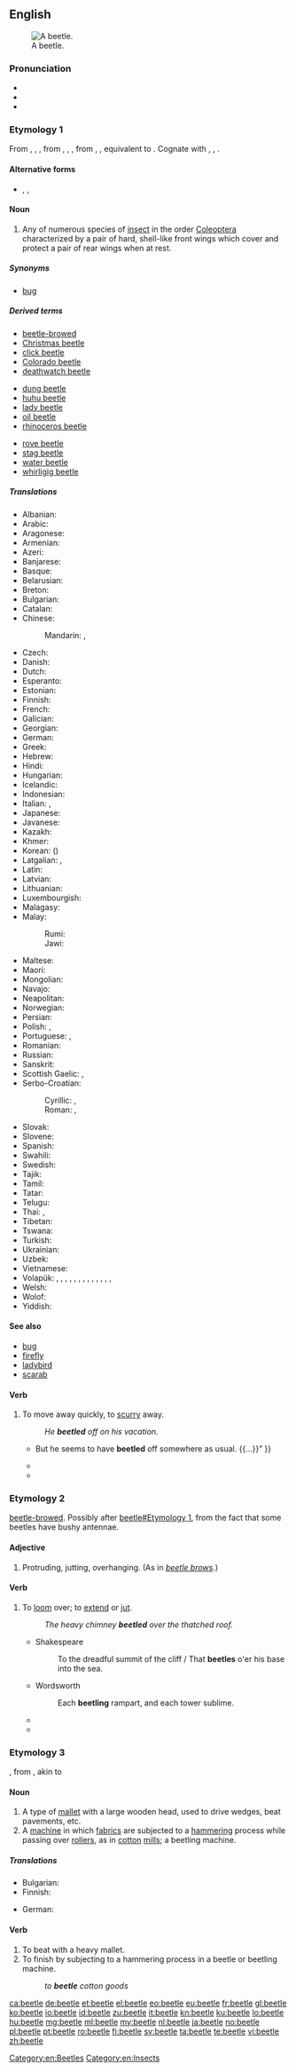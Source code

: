 ==English==
{{wikipedia|dab=beetle (disambiguation)|beetle}}
[[Image:Goliathus goliatus dos.jpg|thumb|right|A beetle.]]

===Pronunciation===
* {{audio|en-us-beetle.ogg|Audio (US)}}
* {{rhymes|iːtəl}}
* {{homophones|lang=en|Beatle}}

===Etymology 1===
From {{etyl|enm|en}} {{term|bitle|lang=enm}}, {{term|bityl|lang=enm}}, {{term|bytylle|lang=enm}}, from {{etyl|ang|en}} {{term|bitula|lang=ang}}, {{term|bitela|lang=ang}}, {{term/t|ang|bītel||beetle}}, from {{etyl|gem-pro|en}} {{term/t|gem-pro|*bitulaz}}, {{term/t|gem-pro|*bītilaz||that which tends to bite, biter, beetle}}, equivalent to {{suffix|bite|le}}. Cognate with {{etyl|da|-}} {{term|bille||beetle|lang=da}}, {{etyl|is|-}} {{term|bitil|lang=is}}, {{term|bitul||a bite, bit|lang=is}}.

====Alternative forms====
* {{l/en|bittle}}, {{l/en|betel}}, {{l/en|bittil}}

====Noun====
{{en-noun}}

# Any of numerous species of [[insect]] in the order [[Coleoptera]] characterized by a pair of hard, shell-like front wings which cover and protect a pair of rear wings when at rest.

=====Synonyms=====
* {{sense|insect}} [[bug]] {{qualifier|U.S. colloquial}}

=====Derived terms=====
{{rel-top3|from beetle}}
* [[beetle-browed]]
* [[Christmas beetle]]
* [[click beetle]]
* [[Colorado beetle]]
* [[deathwatch beetle]]
{{rel-mid3}}
* [[dung beetle]]
* [[huhu beetle]]
* [[lady beetle]]
* [[oil beetle]]
* [[rhinoceros beetle]]
{{rel-mid3}}
* [[rove beetle]]
* [[stag beetle]]
* [[water beetle]]
* [[whirligig beetle]]
{{rel-bottom}}

=====Translations=====
{{trans-top|insect}}
* Albanian: {{t+|sq|brumbull}}
* Arabic: {{t|ar|خنفساء|f|tr=xunfusāʾ}}
* Aragonese: {{t|an|escarabaxo|m}}
* Armenian: {{t|hy|բզեզ|tr=bzez}}
* Azeri: {{t+|az|böcək}}
* Banjarese: {{t|bjn|karariang}}
* Basque: {{t|eu|kakalardo}}
* Belarusian: {{t|be|жук|m|tr=žuk|sc=Cyrl}}
* Breton: {{t+|br|c'hwil|m}}
* Bulgarian: {{t+|bg|бръмбар|m|tr=brǎ̀mbar|sc=Cyrl}}
* Catalan: {{t|ca|escarabat|m}}
* Chinese: 
*: Mandarin: {{t|cmn|甲蟲|sc=Hani}}, {{t+|cmn|甲虫|tr=jiǎchóng|sc=Hani}}
* Czech: {{t+|cs|brouk|m}}
* Danish: {{t|da|bille|c}}
* Dutch: {{t+|nl|kever|m}}
* Esperanto: {{t|eo|skarabo}}
* Estonian: {{t|et|mardikas}}
* Finnish: {{t+|fi|kovakuoriainen}}
* French: {{t+|fr|scarabée|m}}
* Galician: {{t|gl|escaravello|m}}
* Georgian: {{t|ka|ხოჭო|tr=xoč'o|sc=Geor}}
* German: {{t+|de|Käfer|m}}
* Greek: {{t+|el|σκαθάρι|n|tr=skathári}}
* Hebrew: {{t+|he|חיפושית|f|alt=חִפּוּשִׁית|tr=khipushít}}
* Hindi: {{t|hi|गुबरैला|tr=gubrailā|sc=Deva}}
* Hungarian: {{t+|hu|bogár}}
* Icelandic: {{t+|is|bjalla|f}}
* Indonesian: {{t+|id|kumbang}}
* Italian: {{t|it|coleottero|m}}, {{t+|it|scarabeo|m}}
* Japanese: {{t|ja|甲虫|tr=こうちゅう, kōchū|sc=Jpan}}
* Javanese: {{t+|jv|kumbang}}
* Kazakh: {{t|kk|қоңыз|tr=qonız|sc=Cyrl}}
* Khmer: {{t|km|កញ្ចុកបត្តសត្វ|tr=kanh chok patta’ sat|sc=Khmr}}
* Korean: {{t|ko|갑충|tr=gapchung|sc=Kore}} ({{t|ko|甲蟲|sc=Kore}})
* Latgalian: {{t|ltg|vabale|f}}, {{qualifier|small}} {{t|ltg|vaguls|m}}
* Latin: {{t|la|coleopterum|n}}
* Latvian: {{t|lv|vabole|f}}
* Lithuanian: {{t+|lt|vabalas|m}}
* Luxembourgish: {{t+|lb|Kiewerlek|m}}
* Malagasy: {{t+|mg|borera}}
* Malay:  {{t|ms|kumbang}}
*: Rumi: {{t|ms|kumbang}}
*: Jawi: {{t|ms|کومبڠ|sc=Arab}}
{{trans-mid}}
* Maltese: {{t|mt|ħanfusa|f}}
* Maori: {{t|mi|pītara}}
* Mongolian: {{t|mn|цох|tr=tsoh|sc=Cyrl}}
* Navajo: {{t|nv|chéłchaaʼ}}
* Neapolitan: {{t|nap|scarrafone|m}}
* Norwegian: {{t|no|bille|m}}
* Persian: {{t+|fa|سوسک|tr=susk|sc=fa-Arab}}
* Polish: {{t+|pl|chrząszcz|m}}, {{t+|pl|żuk|m}}
* Portuguese: {{t+|pt|escaravelho|m}}, {{t+|pt|besouro|m}}
* Romanian: {{t+|ro|gândac|m}}
* Russian: {{t+|ru|жук|m|tr=žuk}}
* Sanskrit: {{t|sa|भ्रमरः|tr=bhramaraḥ|sc=Deva}}
* Scottish Gaelic: {{t|gd|daol|m}}, {{t|gd|daolag|f}}
* Serbo-Croatian: 
*: Cyrillic: {{t|sh|тврдокрилац|m}}, {{t|sh|буба|f}}
*: Roman: {{t|sh|tvrdokrilac}}, {{t|sh|buba|f}}
* Slovak: {{t|sk|chrobák|m}}
* Slovene: {{t+|sl|hrošč|m}}
* Spanish: {{t|es|escarabajo|m}}
* Swahili: {{t+|sw|mende}}
* Swedish: {{t+|sv|skalbagge|c}}
* Tajik: {{t|tg|гамбуск|tr=gambusk|sc=Cyrl}}
* Tamil: {{t+|ta|வண்டு|tr=vaṇṭu|sc=Taml}}
* Tatar: {{t+|tt|бөҗәк|tr=böcäk|sc=Cyrl}}
* Telugu: {{t+|te|భ్రమరం|tr=bramaraṁ|sc=Telu}}
* Thai: {{t|th|แมลง|tr=maelong}}, {{t|th|แมง|tr=maeng}}
* Tibetan: {{t|bo|བསེ་ལེ་པད་གོག|tr=bse le pad gog|sc=Tibt}}
* Tswana: {{t|tn|khukhwane}}
* Turkish: {{t+|tr|böcek}}
* Ukrainian: {{t+|uk|жук|m|tr=žuk}}
* Uzbek: {{t|uz|qongiz}}
* Vietnamese: {{t|vi|bọ cánh cứng}}
* Volapük: {{qualifier|♂♀}} {{t+|vo|cäf}}, {{qualifier|♂}} {{t|vo|hicäf}}, {{qualifier|♀}} {{t|vo|jicäf}}, {{qualifier|♂♀ offspring, young}} {{t|vo|cäfül}}, {{qualifier|♂ offspring}} {{t|vo|hicäfül}}, {{qualifier|♀ offspring}} {{t|vo|jicäfül}}, {{qualifier|♂♀}} {{t|vo|cäfalarvat}}, {{qualifier|genus Carabus, ♂♀}} {{t|vo|karab}}, {{qualifier|♂}} {{t|vo|hikarab}}, {{qualifier|♀}} {{t|vo|jikarab}}, {{qualifier|♂♀ offspring, young}} {{t|vo|karabül}}, {{qualifier|♂ offspring}} {{t|vo|hikarabül}}, {{qualifier|♀ offspring}} {{t|vo|jikarabül}}, {{qualifier|♂♀ }} {{t|vo|karabalarvat}}
* Welsh: {{t|cy|chwilen}}
* Wolof: {{t|wo|gunóor|alt=gunóor bi}}
* Yiddish: {{t|yi|דזשוכע|f|tr=dzhukhe}}
{{trans-bottom}}

====See also====
* [[bug]]
* [[firefly]]
* [[ladybird]]
* [[scarab]]

====Verb====
{{en-verb|beetles|beetling|beetled|beetled}}

# To move away quickly, to [[scurry]] away.
#: ''He '''beetled''' off on his vacation.''
#* {{quote-book
|year=1983
|author={{w|Dorothy L. Sayers}}
|title={{w|Gaudy Night}}
|publisher=Mountaineers Books
|url=http://books.google.com/books?id=fvT2pqW-D2AC
|isbn=978-0-380-01207-7
|page=144
|passage=“{{...}} But he seems to have '''beetled''' off somewhere as usual. {{...}}” <!-- [sic] quotation marks: dialogue -->}}
#* {{quote-book
|year=2003
|author={{w|J. K. Rowling}}
|title={{w|Harry Potter and the Order of the Phoenix}}
|chapter=The Department of Mysteries
|isbn=9780439358064
|page=766
|passage=In the falling darkness Harry saw small collections of lights as they passed over more villages, then a winding road on which a single car was '''beetling''' its way home through the hills. …}}
#* {{quote-book
|year=2005
|author={{w|James Doss}}
|title=The Witch's Tongue
|isbn=9780312991081
|page=178
|passage=Her eyes still closed, his aunt smiled cruelly. “I know what you are dying to say, Bertie. Go ahead—take the cheap shot. I’ll squash you like the nasty little bug you are.” ¶ Thus chastened, the little man '''beetled''' away.}}

===Etymology 2===
{{etyl|enm|en}} {{term|bitel-brouwed|lang=enm}} [[beetle-browed]]. Possibly after [[beetle#Etymology 1]], from the fact that some beetles have bushy antennae.<!--From AHD-->
====Adjective====
#Protruding, jutting, overhanging. (As in ''[[beetle brows]]''.)
====Verb====
# To [[loom]] over; to [[extend]] or [[jut]].
#: ''The heavy chimney '''beetled''' over the thatched roof.''
#* Shakespeare
#*: To the dreadful summit of the cliff / That '''beetles''' o'er his base into the sea.
#* Wordsworth
#*: Each '''beetling''' rampart, and each tower sublime.
#* {{quote-magazine
|year=1858
|author=Dean of Pimlico
|title=A Story for the New Year
|date=January-March
|volume=56 (volume 20 of the second series)
|page=63
|magazine=Dublin University Magazine'' reprinted in Littell's ''Living Age
|publisher=Littell, Son &amp; Company
|url=http://books.google.com/books?id=PGb_CgOGGUoC&dq=beetled&pg=PA63#v=onepage&q=beetled&f=false
|passage=I was indeed gently affected, and shared his fears, remembering well the bulging walls of the old house, and the toppling mass of heavy chimney work which '''beetled''' over the roof, beneath which these poor doves had made their nest.
}}
#* {{quote-book
|year=1941
|author=Chapman Miske
|title=The Thing in the Moonlight
|passage=Impelled by some obscure quest, I ascended a rift or cleft in this '''beetling''' precipice, noting as I did so the black mouths of many fearsome burrows extending from both walls into the depths of the stony plateau.}}

===Etymology 3===
{{etyl|enm|en}} {{term|betel|lang=enm}}, from {{etyl|ang|en}} {{term|bīetel||lang=ang}}, akin to {{term|bēatan||lang=ang|to beat}}

====Noun====
{{en-noun}}

# A type of [[mallet]] with a large wooden head, used to drive wedges, beat pavements, etc.
# A [[machine]] in which [[fabric]]s are subjected to a [[hammer]]ing process while passing over [[roller]]s, as in [[cotton]] [[mills]]; a beetling machine.
#: {{rfquotek|Knight}}

=====Translations=====
{{trans-top|mallet}}
* Bulgarian: {{t|bg|трамбовка|f}}
* Finnish: {{t|fi|puunuija}}
{{trans-mid}}
* German: {{t|de|Holzhammer|m}}
{{trans-bottom}}

====Verb====
{{en-verb|beetl|ed}}

# To beat with a heavy mallet.
# To finish by subjecting to a hammering process in a beetle or beetling machine.
#: ''to '''beetle''' cotton goods''

[[Category:en:Beetles]]
[[Category:en:Insects]]

[[ca:beetle]]
[[de:beetle]]
[[et:beetle]]
[[el:beetle]]
[[eo:beetle]]
[[eu:beetle]]
[[fr:beetle]]
[[gl:beetle]]
[[ko:beetle]]
[[io:beetle]]
[[id:beetle]]
[[zu:beetle]]
[[it:beetle]]
[[kn:beetle]]
[[ku:beetle]]
[[lo:beetle]]
[[hu:beetle]]
[[mg:beetle]]
[[ml:beetle]]
[[my:beetle]]
[[nl:beetle]]
[[ja:beetle]]
[[no:beetle]]
[[pl:beetle]]
[[pt:beetle]]
[[ro:beetle]]
[[fi:beetle]]
[[sv:beetle]]
[[ta:beetle]]
[[te:beetle]]
[[vi:beetle]]
[[zh:beetle]]